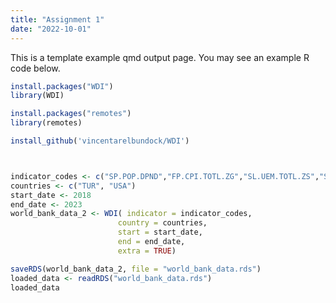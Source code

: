 ```yaml
---
title: "Assignment 1"
date: "2022-10-01"
---
```


This is a template example qmd output page. You may see an example R code below.

```r
install.packages("WDI")
library(WDI)

install.packages("remotes")
library(remotes)

install_github('vincentarelbundock/WDI')



indicator_codes <- c("SP.POP.DPND","FP.CPI.TOTL.ZG","SL.UEM.TOTL.ZS","SL.TLF.CACT.FE.ZS","SL.TLF.CACT.MA.ZS")
countries <- c("TUR", "USA")
start_date <- 2018
end_date <- 2023
world_bank_data_2 <- WDI( indicator = indicator_codes,
                        country = countries,
                        start = start_date, 
                        end = end_date, 
                        extra = TRUE)

saveRDS(world_bank_data_2, file = "world_bank_data.rds")
loaded_data <- readRDS("world_bank_data.rds")
loaded_data

```